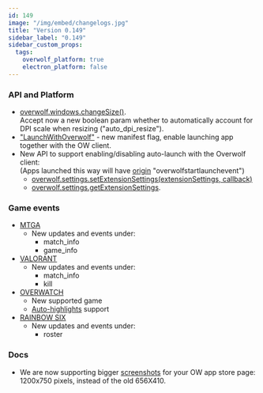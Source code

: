 ```yaml
---
id: 149
image: "/img/embed/changelogs.jpg"
title: "Version 0.149"
sidebar_label: "0.149"
sidebar_custom_props:
  tags:
    overwolf_platform: true
    electron_platform: false
---
```


### API and Platform

* [overwolf.windows.changeSize()](/api/windows#changesizechangesizeparams-callback).  
  Accept now a new boolean param whether to automatically account for DPI scale when resizing ("auto_dpi_resize").
* ["LaunchWithOverwolf"](/api/manifest#enable-app-auto-launch-with-overwolf) - new manifest flag, enable launching app together with the OW client.
* New API to support enabling/disabling auto-launch with the Overwolf client:  
  (Apps launched this way will have [origin](/api/extensions#the-origin-string) "overwolfstartlaunchevent") 
  * [overwolf.settings.setExtensionSettings(extensionSettings, callback)](/api/settings#setextensionsettingsextensionsettings-callback)
  * [overwolf.settings.getExtensionSettings](/api/settings#getextensionsettingscallback).

### Game events

* [MTGA](/api/game-data/supported-games/magic-the-gathering-arena)
  * New updates and events under:
    * match_info
    * game_info
* [VALORANT](/api/game-data/supported-games/valorant)
  * New updates and events under:
    * match_info
    * kill
* [OVERWATCH](/api/game-data/supported-games/overwatch-2)
  * New supported game
  * [Auto-highlights](/api/media/replays/auto-highlights) support
* [RAINBOW SIX](/api/game-data/supported-games/rainbow-six-siege)
  * New updates and events under:
    * roster

### Docs

* We are now supporting bigger [screenshots](/start/submit-your-app#prepare-your-store-assets) for your OW app store page: 1200x750 pixels, instead of the old 656X410.


